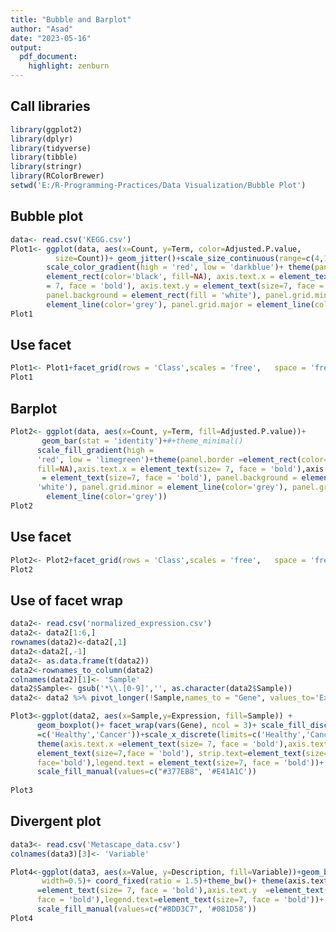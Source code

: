 ---
title: "Bubble and Barplot"
author: "Asad"
date: "2023-05-16"
output: 
  pdf_document: 
    highlight: zenburn
---
## Call libraries
```{r}
library(ggplot2)
library(dplyr)
library(tidyverse)
library(tibble)
library(stringr)
library(RColorBrewer)
setwd('E:/R-Programming-Practices/Data Visualization/Bubble Plot')
```

## Bubble plot
```{r}
data<- read.csv('KEGG.csv')
Plot1<- ggplot(data, aes(x=Count, y=Term, color=Adjusted.P.value, 
          size=Count))+ geom_jitter()+scale_size_continuous(range=c(4,10)) + #theme_minimal()+ 
        scale_color_gradient(high = 'red', low = 'darkblue')+ theme(panel.border = 
        element_rect(color='black', fill=NA), axis.text.x = element_text(size 
        = 7, face = 'bold'), axis.text.y = element_text(size=7, face = 'bold'),
        panel.background = element_rect(fill = 'white'), panel.grid.minor = 
        element_line(color='grey'), panel.grid.major = element_line(color='grey'))
Plot1
```

## Use facet 
```{r}
Plot1<- Plot1+facet_grid(rows = 'Class',scales = 'free',   space = 'free')
Plot1
```

## Barplot
```{r}
Plot2<- ggplot(data, aes(x=Count, y=Term, fill=Adjusted.P.value))+
       geom_bar(stat = 'identity')+#+theme_minimal()
      scale_fill_gradient(high = 
      'red', low = 'limegreen')+theme(panel.border =element_rect(color='black', 
      fill=NA),axis.text.x = element_text(size= 7, face = 'bold'),axis.text.y 
       = element_text(size=7, face = 'bold'), panel.background = element_rect(fill = 
      'white'), panel.grid.minor = element_line(color='grey'), panel.grid.major = 
        element_line(color='grey')) 
Plot2
```


## Use facet 
```{r}
Plot2<- Plot2+facet_grid(rows = 'Class',scales = 'free',   space = 'free')
Plot2
```

## Use of facet wrap
```{r}
data2<- read.csv('normalized_expression.csv')
data2<- data2[1:6,]
rownames(data2)<-data2[,1] 
data2<-data2[,-1]
data2<- as.data.frame(t(data2)) 
data2<-rownames_to_column(data2)
colnames(data2)[1]<- 'Sample'
data2$Sample<- gsub('*\\.[0-9]','', as.character(data2$Sample))
data2<- data2 %>% pivot_longer(!Sample,names_to = "Gene", values_to='Expression')

Plot3<-ggplot(data2, aes(x=Sample,y=Expression, fill=Sample)) + 
      geom_boxplot()+ facet_wrap(vars(Gene), ncol = 3)+ scale_fill_discrete(breaks
      =c('Healthy','Cancer'))+scale_x_discrete(limits=c('Healthy','Cancer'))+
      theme(axis.text.x =element_text(size= 7, face = 'bold'),axis.text.y  = 
      element_text(size=7,face = 'bold'), strip.text=element_text(size=10, 
      face='bold'),legend.text = element_text(size=7, face = 'bold'))+
      scale_fill_manual(values=c("#377EB8", '#E41A1C')) 
      
Plot3
```

## Divergent plot
```{r}
data3<- read.csv('Metascape_data.csv')
colnames(data3)[3]<- 'Variable'

Plot4<-ggplot(data3, aes(x=Value, y=Description, fill=Variable))+geom_bar(stat='identity', 
       width=0.5)+ coord_fixed(ratio = 1.5)+theme_bw()+ theme(axis.text.x 
      =element_text(size= 7, face = 'bold'),axis.text.y  =element_text(size=7,
      face = 'bold'),legend.text=element_text(size=7, face = 'bold'))+
      scale_fill_manual(values=c("#8DD3C7", '#081D58')) 
Plot4
```


   





